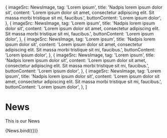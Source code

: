 

  {
    imageSrc: NewsImage,
    tag: 'Lorem ipsum',
    title: 'Nadpis lorem ipsum dolor sit',
    content: 'Lorem ipsum dolor sit amet, consectetur adipiscing elit. Sit massa morbi tristique sit mi, faucibus.',
    buttonContent: 'Lorem ipsum dolor',
  },
  {
    imageSrc: NewsImage,
    tag: 'Lorem ipsum',
    title: 'Nadpis lorem ipsum dolor sit',
    content: 'Lorem ipsum dolor sit amet, consectetur adipiscing elit. Sit massa morbi tristique sit mi, faucibus.',
    buttonContent: 'Lorem ipsum dolor',
  },
  {
    imageSrc: NewsImage,
    tag: 'Lorem ipsum',
    title: 'Nadpis lorem ipsum dolor sit',
    content: 'Lorem ipsum dolor sit amet, consectetur adipiscing elit. Sit massa morbi tristique sit mi, faucibus.',
    buttonContent: 'Lorem ipsum dolor',
  },
  {
    imageSrc: NewsImage,
    tag: 'Lorem ipsum',
    title: 'Nadpis lorem ipsum dolor sit',
    content: 'Lorem ipsum dolor sit amet, consectetur adipiscing elit. Sit massa morbi tristique sit mi, faucibus.',
    buttonContent: 'Lorem ipsum dolor',
  },
  {
    imageSrc: NewsImage,
    tag: 'Lorem ipsum',
    title: 'Nadpis lorem ipsum dolor sit',
    content: 'Lorem ipsum dolor sit amet, consectetur adipiscing elit. Sit massa morbi tristique sit mi, faucibus.',
    buttonContent: 'Lorem ipsum dolor',
  },
]

<Meta title="components/organisms/Sections/News" decorators={[withDesign]} />

# News

This is our News

<Canvas>
  <Story
    name="News"
    parameters={{
      design: {
        type: 'figma',
        url: '',
      },
    }}
    args={{
      news: sampleNews,
    }}
  >
    {News.bind({})}
  </Story>
</Canvas>

<ArgsTable of={News} />
